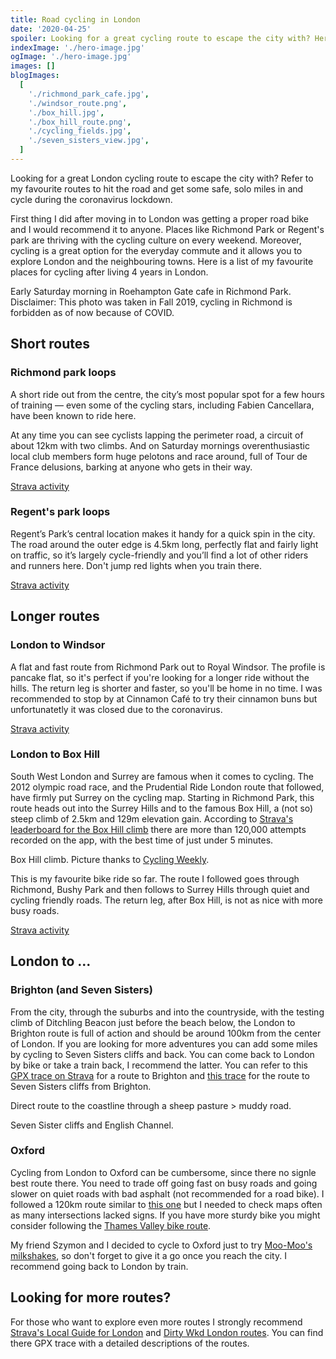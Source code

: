 ```yaml
---
title: Road cycling in London
date: '2020-04-25'
spoiler: Looking for a great cycling route to escape the city with? Here are my personal favourites to get some miles in during the coronavirus lockdown.
indexImage: './hero-image.jpg'
ogImage: './hero-image.jpg'
images: []
blogImages:
  [
    './richmond_park_cafe.jpg',
    './windsor_route.png',
    './box_hill.jpg',
    './box_hill_route.png',
    './cycling_fields.jpg',
    './seven_sisters_view.jpg',
  ]
---
```


Looking for a great London cycling route to escape the city with? Refer to my favourite routes to hit the road and get some safe, solo miles in and cycle during the coronavirus lockdown.

First thing I did after moving in to London was getting a proper road bike and I would recommend it to anyone. Places like Richmond Park or Regent's park are thriving with the cycling culture on every weekend. Moreover, cycling is a great option for the everyday commute and it allows you to explore London and the neighbouring towns. Here is a list of my favourite places for cycling after living 4 years in London.

<MakeItBigContainer>
  <ImageComponent
    image={props.frontmatter.blogImages[0]}
    alt="Roehampton Gate cafe early in the morning"
  />
</MakeItBigContainer>

Early Saturday morning in Roehampton Gate cafe in Richmond Park. Disclaimer: This photo was taken in Fall 2019, cycling in Richmond is forbidden as of now because of COVID.

## Short routes

### Richmond park loops

A short ride out from the centre, the city’s most popular spot for a few hours of training — even some of the cycling stars, including Fabien Cancellara, have been known to ride here.

At any time you can see cyclists lapping the perimeter road, a circuit of about 12km with two climbs. And on Saturday mornings overenthusiastic local club members form huge pelotons and race around, full of Tour de France delusions, barking at anyone who gets in their way.

[Strava activity](https://www.strava.com/activities/2837568599)

### Regent's park loops

Regent’s Park’s central location makes it handy for a quick spin in the city. The road around the outer edge is 4.5km long, perfectly flat and fairly light on traffic, so it’s largely cycle-friendly and you’ll find a lot of other riders and runners here. Don't jump red lights when you train there.

[Strava activity](https://www.strava.com/activities/3335434534)

## Longer routes

### London to Windsor

A flat and fast route from Richmond Park out to Royal Windsor. The profile is pancake flat, so it's perfect if you're looking for a longer ride without the hills. The return leg is shorter and faster, so you'll be home in no time. I was recommended to stop by at Cinnamon Café to try their cinnamon buns but unfortunatetly it was closed due to the coronavirus.

[Strava activity](https://www.strava.com/activities/3349993673)

<ImageComponent image={props.frontmatter.blogImages[1]} alt="Windsor route" />

### London to Box Hill

South West London and Surrey are famous when it comes to cycling. The 2012 olympic road race, and the Prudential Ride London route that followed, have firmly put Surrey on the cycling map. Starting in Richmond Park, this route heads out into the Surrey Hills and to the famous Box Hill, a (not so) steep climb of 2.5km and 129m elevation gain. According to [Strava's leaderboard for the Box Hill climb](https://www.strava.com/segments/6695759) there are more than 120,000 attempts recorded on the app, with the best time of just under 5 minutes.

<MakeItBigContainer>
  <ImageComponent
    image={props.frontmatter.blogImages[2]}
    alt="Steep road leading to the top of the Box Hill."
  />
</MakeItBigContainer>

Box Hill climb. Picture thanks to [Cycling Weekly](https://www.cyclingweekly.com/fitness/training/how-to-climb-box-hill-video-266164).

This is my favourite bike ride so far. The route I followed goes through Richmond, Bushy Park and then follows to Surrey Hills through quiet and cycling friendly roads. The return leg, after Box Hill, is not as nice with more busy roads.

[Strava activity](https://www.strava.com/activities/3360618841)

<ImageComponent image={props.frontmatter.blogImages[3]} alt="Box hill route" />

## London to ...

### Brighton (and Seven Sisters)

From the city, through the suburbs and into the countryside, with the testing climb of Ditchling Beacon just before the beach below, the London to Brighton route is full of action and should be around 100km from the center of London. If you are looking for more adventures you can add some miles by cycling to Seven Sisters cliffs and back. You can come back to London by bike or take a train back, I recommend the latter. You can refer to this [GPX trace on Strava](https://www.strava.com/local/uk/london/cycling/routes/116?hl=en-GB) for a route to Brighton and [this trace](https://www.mapmyride.com/gb/brighton-eng/brighton-to-seven-sisters-route-19626108) for the route to Seven Sisters cliffs from Brighton.

<MakeItBigContainer>
  <ImageComponent
    image={props.frontmatter.blogImages[4]}
    alt="Cycling through the sheep pasture."
  />
</MakeItBigContainer>

Direct route to the coastline through a sheep pasture > muddy road.

<MakeItBigContainer>
  <ImageComponent
    image={props.frontmatter.blogImages[5]}
    alt="View of the English Channel."
  />
</MakeItBigContainer>

Seven Sister cliffs and English Channel.

### Oxford

Cycling from London to Oxford can be cumbersome, since there no signle best route there. You need to trade off going fast on busy roads and going slower on quiet roads with bad asphalt (not recommended for a road bike). I followed a 120km route similar to [this one](https://www.routeyou.com/en-gb/route/view/26835/cycle-route/london-to-oxford) but I needed to check maps often as many intersections lacked signs. If you have more sturdy bike you might consider following the [Thames Valley bike route](https://cycle.travel/route/thames_valley).

My friend Szymon and I decided to cycle to Oxford just to try [Moo-Moo's milkshakes](https://www.moo-moos.co.uk/), so don't forget to give it a go once you reach the city. I recommend going back to London by train.

## Looking for more routes?

For those who want to explore even more routes I strongly recommend [Strava's Local Guide for London](https://www.strava.com/local/uk/london/cycling) and [Dirty Wkd London routes](https://www.dirtywknd.com/pages/london-cycling-routes). You can find there GPX trace with a detailed descriptions of the routes.

